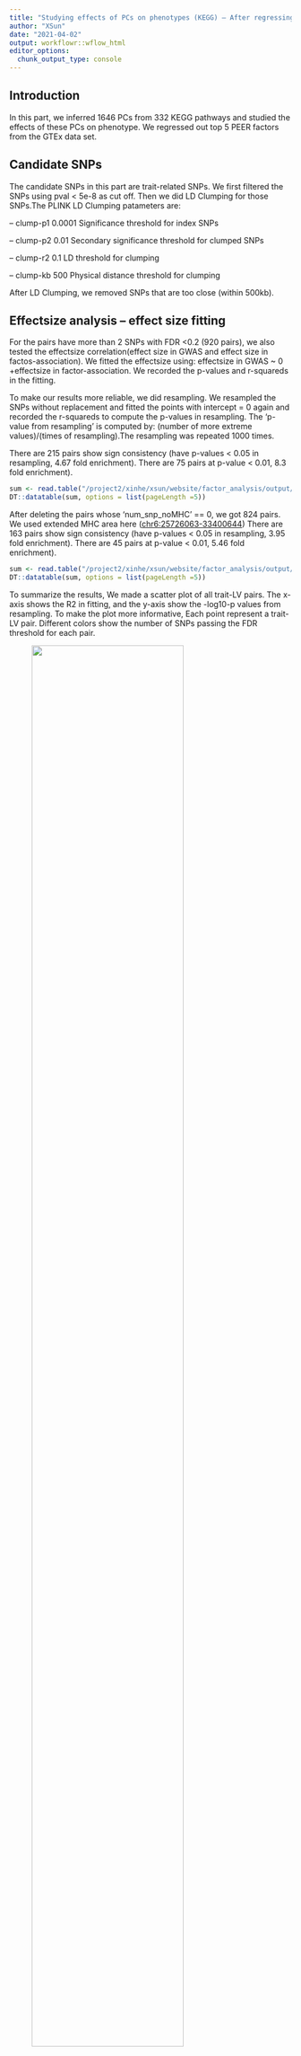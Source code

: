 ```yaml
---
title: "Studying effects of PCs on phenotypes (KEGG) – After regressing out 5 GTEx PEER factors, 'AND' LD Clumping "
author: "XSun"
date: "2021-04-02"
output: workflowr::wflow_html
editor_options:
  chunk_output_type: console
---
```



## **Introduction**

In this part, we inferred 1646 PCs from 332 KEGG pathways and studied the effects of these PCs on phenotype. We regressed out top 5 PEER factors from the GTEx data set. 

## **Candidate SNPs**

The candidate SNPs in this part are trait-related SNPs. We first filtered the SNPs using pval < 5e-8 as cut off. Then we did LD Clumping for those SNPs.The PLINK LD Clumping patameters are:

– clump-p1 0.0001 Significance threshold for index SNPs

– clump-p2 0.01 Secondary significance threshold for clumped SNPs

– clump-r2 0.1 LD threshold for clumping

– clump-kb 500 Physical distance threshold for clumping

After LD Clumping, we removed SNPs that are too close (within 500kb).

## **Effectsize analysis -- effect size fitting**

For the pairs have more than 2 SNPs with FDR <0.2 (920 pairs), we also tested the effectsize correlation(effect size in GWAS and effect size in factos-association). We fitted the effectsize using: effectsize in GWAS ~ 0 +effectsize in factor-association. We recorded the p-values and r-squareds in the fitting.

To make our results more reliable, we did resampling. We resampled the SNPs without replacement and fitted the points with intercept = 0 again and recorded the r-squareds to compute the p-values in resampling. The 'p-value from resampling' is computed by: (number of more extreme values)/(times of resampling).The resampling was repeated 1000 times.

There are 215 pairs show sign consistency (have p-values < 0.05 in resampling, 4.67 fold enrichment). There are 75 pairs at p-value < 0.01, 8.3 fold enrichment). 


```r
sum <- read.table("/project2/xinhe/xsun/website/factor_analysis/output/simple_sum_pcs_reg_5_d500d.txt", header = T)
DT::datatable(sum, options = list(pageLength =5))
```

After deleting the pairs whose 'num_snp_noMHC' == 0, we got 824 pairs. We used extended MHC area here ([chr6:25726063-33400644](https://www.nature.com/articles/nrg1489)) There are 163 pairs show sign consistency (have p-values < 0.05 in resampling, 3.95 fold enrichment). There are 45 pairs at p-value < 0.01, 5.46 fold enrichment).  

```r
sum <- read.table("/project2/xinhe/xsun/website/factor_analysis/output/simple_sum_noMHC_pcs_reg_5_extend_d500d.txt", header = T)
DT::datatable(sum, options = list(pageLength =5))
```


To summarize the results, We made a scatter plot of all trait-LV pairs. The x-axis shows the R2 in fitting, and the y-axis show the -log10-p values from resampling. To make the plot more informative, Each point represent a trait-LV pair. Different colors show the number of SNPs passing the FDR threshold for each pair.


<figure class="half">
    <img src="https://github.com/xsun1229/factor_analysis/raw/master/output/effectsizesum_0.2_kegg_pc_reg_5_d500d.jpeg" width="80%">
</figure>


## **Detailed results for 'eo_pwy211_pc3' **

The related pathway is : Regulation of actin cytoskeleton [ several reports have examined the role of the actin cytoskeleton in activation of human eosinophils](https://www.jacionline.org/article/S0091-6749(03)01249-1/fulltext)

```r
load("/project2/xinhe/xsun/website/factor_analysis/output/info_table_annot_pval_kegg_pc_reg_5_d500d_eo.rdata")

DT::datatable(final_full, options = list(pageLength =5))
```

<figure class="half">
    <img src="https://github.com/xsun1229/factor_analysis/raw/master/output/effectsize_pwy211_pc3_eo_pval5e8_d500d.jpeg" width="80%">
</figure>


## **Detailed results for 'TG_pwy211_pc2' **

The related pathway is : Primary bile acid biosynthesis 

It seems that this pathway is not biological plausible.

```r
load("/project2/xinhe/xsun/website/factor_analysis/output/info_table_annot_pval_kegg_pc_reg_5_d500d_TG.rdata")

DT::datatable(final_full, options = list(pageLength =5))
```


<figure class="half">
    <img src="https://github.com/xsun1229/factor_analysis/raw/master/output/effectsize_pwy13_pc2_TG_pval5e8_d500d.jpeg" width="80%">
</figure>


## **Detailed results for granulocyte count **

The table below shows the SNP details. We deleted the pairs that only have SNPs in MHC area.

We found 4 SNPs drive different pathways:

```r
chr3_128603030_AG_A_b38 : row 4,29
chr8_8237348_G_A_b38 : row 2,19,22,26
chr8_9061626_G_A_b38 : row 3,23
chr11_108378047_C_G_b38 : row 1,18
```

```r
sum <- read.table("/project2/xinhe/xsun/website/factor_analysis/output/gran_kegg_pc_reg_5_d500d.txt", header = T, fill = T, sep = "\t")
DT::datatable(sum, options = list(pageLength =5))
```


There are 9 pathways in this table: 

[1] "Circadian rhythm"  [Circadian rhythms are present in many cellular and humoral components of the immune system. Granulocytes and monocytes exhibit circadian oscillations in their numbers in blood, both in humans and mice ](https://www.frontiersin.org/articles/10.3389/fimmu.2020.00576/full)                                     

[2] "Ether lipid metabolism"                                

[3] "Fatty acid biosynthesis"                               

[4] "Glycosylphosphatidylinositol (GPI)-anchor biosynthesis"

[5] "Lysine degradation"                                    

[6] "Pyruvate metabolism"                                   

[7] "Regulation of actin cytoskeleton"                      

[8] "Ribosome"                                              

[9] "Steroid hormone biosynthesis"   [may be related through some other mediator: These findings implicate GM-CSF as a local mediator of steroid-driven remodeling events in the cycling and preimplantation endometrium, possibly acting through the recruitment and behavioral regulation of granulocytes and macrophages. ](https://pubmed.ncbi.nlm.nih.gov/8838016/)   


```r
load("/project2/xinhe/xsun/website/factor_analysis/output/info_table_annot_pval_kegg_pc_reg_5_d500d_gran.rdata")

DT::datatable(final_full, options = list(pageLength =5))
```


## **Detailed results for ukb.allasthma **

The table below shows the SNP details. We deleted the pairs that only have SNPs in MHC area.

We found 3 SNPs drive different pathways:

```r
chr1_152313385_G_A_b38 : row 2,7,9,13,15,17
chr5_119355086_C_G_b38 : row 6,8,12,16
chr7_20547220_A_G_b38 : row 5,14,18
```

```r
sum <- read.table("/project2/xinhe/xsun/website/factor_analysis/output/ukb.allasthma_kegg_pc_reg_5_d500d.txt", header = T, fill = T, sep = "\t")
DT::datatable(sum, options = list(pageLength =5))
```

There are 9 pathways in this table: 


[1] "Adrenergic signaling in cardiomyocytes"        

[2] "Arrhythmogenic right ventricular cardiomyopathy"   asthma related to Right ventricular diastolic dysfunction but not exactly ARVC : [Asthmatic patients develop right heart affection from early stages through different mechanisms. The current study was performed aiming to assess the right ventricular diastolic dysfunction in different asthmatic stages.](https://www.sciencedirect.com/science/article/pii/S0422763813002094)
 
[3] "Calcium signaling pathway"   [Ca2+ signaling pathways part in paper : 'Targeting cell signaling in allergic asthma'](https://www.nature.com/articles/s41392-019-0079-0)                  
[4] "Cardiac muscle contraction"  [no paper shows the direct relationship, but I'm considering the Ca2+ may acts as a cofounder in it.]

[5] "Dilated cardiomyopathy"   [A statistically significant, independent association was observed between idiopathic DCM and a history of asthma ](https://pubmed.ncbi.nlm.nih.gov/2801484/)        

[6] "Fatty acid biosynthesis"      [fatty acid metabolism](https://onlinelibrary.wiley.com/doi/abs/10.1111/all.13180)

[7] "Hypertrophic cardiomyopathy"    [not related: Mistakes and delays in diagnosisabound. Hypertrophic cardiomyopathy commonly“masquerades”as asthma](https://www.amjmed.com/article/S0002-9343(15)00771-8/pdf)      

[8] "Necroptosis"   [Finally, the human and murine necroptosis inhibitor, GW806742X, blocked necroptosis and IL-33 release in vitro and reduced eosinophilia in Aspergillus fumigatus extract-induced asthma in vivo, an allergic inflammation model that is highly dependent on IL-33](https://pubmed.ncbi.nlm.nih.gov/30576068/)  

[9] "Tight junction" 


```r
load("/project2/xinhe/xsun/website/factor_analysis/output/info_table_annot_pval_kegg_pc_reg_5_d500d_ukb.allasthma.rdata")

DT::datatable(final_full, options = list(pageLength =5))
```

## **Detailed results for EUR.IBD **

The table below shows the SNP details. We deleted the pairs that only have SNPs in MHC area.

We found 8 SNPs drive different pathways:

```r
chr2_43226582_G_A_b38 : row 32,34
chr3_48717444_G_T_b38 : row 4,10,12,14,21,23,27,31,36,42,46,50,52
chr5_135109292_C_A_b38: row 33,35,47
chr5_131126137_G_T_b38: row 19,44
chr6_14721666_T_C_b38 : row 2,3,9,11,13,20,22,25,26,30,41,45,49,51,57
chr12_40430996_T_C_b38 : row 7,17,28
chr16_81883307_A_G_b38 : row 6,15,37,39
chr22_21561877_T_C_b38: row 8,38,40,54,56
```

```r
sum <- read.table("/project2/xinhe/xsun/website/factor_analysis/output/EUR.IBD_kegg_pc_reg_5_d500d.txt", header = T, fill = T, sep = "\t")
DT::datatable(sum, options = list(pageLength =5))
```

There are 26 pathways in this table: 

 [1] "Alcoholism"    paper: [Alcohol consumption is a potential trigger for flare in Inflammatory Bowel Disease (IBD) flare ](https://www.ncbi.nlm.nih.gov/pmc/articles/PMC3708696/)                          
 
 [2] "Amyotrophic lateral sclerosis"           
 
 [3] "Axon guidance"                           
 
 [4] "Bacterial invasion of epithelial cells"  paper: [The epithelial layer is essential for the proper functioning of the gastrointestinal tract, and its increased permeability to the luminal antigens may lead to the inflammatory processes and mucosal damage observed in IBD](https://www.ncbi.nlm.nih.gov/pmc/articles/PMC2604805/) 
 
 [5] "Basal transcription factors"   paper: [Genome-wide association studies (GWAS) have detected single-nucleotide polymorphisms(SNPs) in genes encoding cytokines or transcription factors that control cytokine-mediated activationof immune cells associated with the pathogenesis of IBD](https://www.google.com/url?sa=t&rct=j&q=&esrc=s&source=web&cd=&cad=rja&uact=8&ved=2ahUKEwiTptulluTvAhWBsJ4KHc41C9IQFjABegQIAhAD&url=https%3A%2F%2Fwww.mdpi.com%2F1422-0067%2F21%2F9%2F3207%2Fpdf&usg=AOvVaw0WoX2S3bSMdIymOtAy6p1E)          
 
 [6] "beta-Alanine metabolism" paper : [the most impacted by IBD pathways are: glycine, serine and threonine metabolism, taurine and hypotaurine metabolism, alanine, aspartate and glutamate metabolism, arginine and proline metabolism, glycerophospholipid metabolism, pyruvate metabolism, aminoacyl-tRNA biosynthesis, phenylalanine metabolism, sulphur metabolism, primary bile acid biosynthesis, and beta-alanine metabolism](https://www.sciencedirect.com/science/article/pii/S1896112619300264)                
 
 [7] "Cardiac muscle contraction"  [IBD may relates to Cardiovascular diseases](https://www.ncbi.nlm.nih.gov/pmc/articles/PMC6348818/)            
 
 [8] "Complement and coagulation cascades"   paper : [We review the evidence base for the role and potential therapeutic manipulation of the complement cascade in inflammatory bowel disease](https://pubmed.ncbi.nlm.nih.gov/24831561/)  
 
 [9] "Dilated cardiomyopathy"   paper :same with [7]               

[10] "Fatty acid degradation"  paper: [1](https://www.ncbi.nlm.nih.gov/pmc/articles/PMC4100336/) [2](https://www.sciencedirect.com/science/article/pii/S0925443905001870)            

[11] "Human immunodeficiency virus 1 infection"  paper: [Human immunodeficiency virus infection, the acquired immunodeficiency syndrome, and inflammatory bowel disease ](https://pubmed.ncbi.nlm.nih.gov/8835895/)

[12] "Hypertrophic cardiomyopathy"     paper :same with [7]         

[13] "Malaria"                                 

[14] "Mitophagy - animal"  paper : [Inflammatory Bowel Disease at the Intersection of Autophagy and Immunity: Insights from Human Genetics](https://link.springer.com/chapter/10.1007/978-3-030-28703-0_14)           

[15] "Non-small cell lung cancer"              

[16] "Other glycan degradation"                

[17] "Pancreatic cancer"   paper : [People with IBD had a 3.36-fold higher risk of pancreatic cancer](https://www.webmd.com/ibd-crohns-disease/news/20100505/ibd-may-raise-risk-of-pancreatic-cancer)                    

[18] "Parkinson disease"  paper : [Inflammatory bowel disease and Parkinson’s disease: common pathophysiological links](https://gut.bmj.com/content/70/2/408)     

[19] "Pertussis"   paper : [Many Inflammatory Bowel Disease Patients Are Not Immune to Measles or Pertussis](https://pubmed.ncbi.nlm.nih.gov/27557706/)                 

[20] "Phosphonate and phosphinate metabolism"  

[21] "Porphyrin and chlorophyll metabolism"    

[22] "Renal cell carcinoma"                    

[23] "Renin-angiotensin system"   paper : [Upregulation of circulating  components of the alternative  renin-angiotensin system in inflammatory bowel disease: A pilot study](https://journals.sagepub.com/doi/pdf/10.1177/1470320314521086)             

[24] "Ribosome"                                

[25] "RNA transport"                           

[26] "Viral carcinogenesis"  



```r
load("/project2/xinhe/xsun/website/factor_analysis/output/info_table_annot_pval_kegg_pc_reg_5_d500d_EUR.IBD.rdata")

DT::datatable(final_full, options = list(pageLength =5))
```
